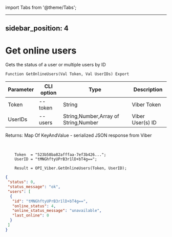 ﻿import Tabs from '@theme/Tabs';

---
sidebar_position: 4
---

# Get online users
 Gets the status of a user or multiple users by ID



`Function GetOnlineUsers(Val Token, Val UserIDs) Export`

  | Parameter | CLI option | Type | Description |
  |-|-|-|-|
  | Token | --token | String | Viber Token |
  | UserIDs | --users | String,Number,Array of String,Number | Viber User(s) ID |

  
  Returns:  Map Of KeyAndValue - serialized JSON response from Viber

<br/>




```bsl title="Code example"
    Token  = "523b58ba82afffaa-7ef3b426...";
    UserID = "tMNGhftyUPrB3r1lD+bT4g==";

    Result = OPI_Viber.GetOnlineUsers(Token, UserID);
```
 



```json title="Result"
{
 "status": 0,
 "status_message": "ok",
 "users": [
  {
   "id": "tMNGhftyUPrB3r1lD+bT4g==",
   "online_status": 4,
   "online_status_message": "unavailable",
   "last_online": 0
  }
 ]
}
```
